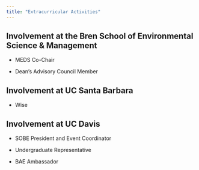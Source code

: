 ```yaml
---
title: "Extracurricular Activities"
---
```


## Involvement at the Bren School of Environmental Science & Management

-   MEDS Co-Chair

-   Dean's Advisory Council Member

## Involvement at UC Santa Barbara

-   Wise

## Involvement at UC Davis

-   SOBE President and Event Coordinator

-   Undergraduate Representative

-   BAE Ambassador
